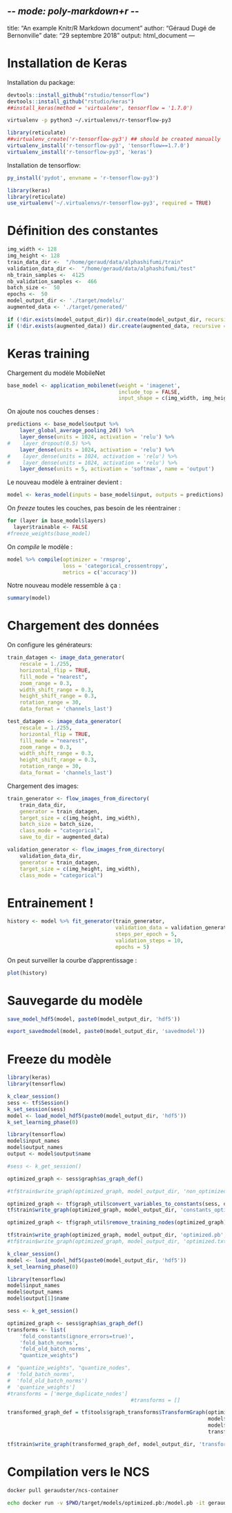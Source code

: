 -*- mode: poly-markdown+r -*-
---
title: "An example Knitr/R Markdown document"
author: "Géraud Dugé de Bernonville"
date: "29 septembre 2018"
output: html_document
---

# Installation de Keras

Installation du package:

```r
devtools::install_github("rstudio/tensorflow")
devtools::install_github("rstudio/keras")
##install_keras(method = 'virtualenv', tensorflow = '1.7.0')
```

```bash
virtualenv -p python3 ~/.virtualenvs/r-tensorflow-py3
```

```r
library(reticulate)
##virtualenv_create('r-tensorflow-py3') ## should be created manually
virtualenv_install('r-tensorflow-py3', 'tensorflow==1.7.0')
virtualenv_install('r-tensorflow-py3', 'keras')

```

Installation de tensorflow:

```r
py_install('pydot', envname = 'r-tensorflow-py3')
```

```r
library(keras)
library(reticulate)
use_virtualenv('~/.virtualenvs/r-tensorflow-py3', required = TRUE)
```

# Définition des constantes

```r
img_width <- 128
img_height <- 128
train_data_dir <-  "/home/geraud/data/alphashifumi/train"
validation_data_dir <-  "/home/geraud/data/alphashifumi/test"
nb_train_samples <-  4125
nb_validation_samples <-  466 
batch_size <-  50
epochs <-  50
model_output_dir <- './target/models/'
augmented_data <- './target/generated/'

if (!dir.exists(model_output_dir)) dir.create(model_output_dir, recursive = TRUE)
if (!dir.exists(augmented_data)) dir.create(augmented_data, recursive = TRUE)
```

# Keras training

Chargement du modèle MobileNet

```r
base_model <- application_mobilenet(weight = 'imagenet',
                                    include_top = FALSE,
                                    input_shape = c(img_width, img_height, 3))

```

On ajoute nos couches denses :

```r
predictions <- base_model$output %>%
    layer_global_average_pooling_2d() %>%
    layer_dense(units = 1024, activation = 'relu') %>%
#    layer_dropout(0.5) %>%
    layer_dense(units = 1024, activation = 'relu') %>%
#    layer_dense(units = 1024, activation = 'relu') %>%
#    layer_dense(units = 1024, activation = 'relu') %>%
    layer_dense(units = 5, activation = 'softmax', name = 'output')

```

Le nouveau modèle à entrainer devient :
```r
model <- keras_model(inputs = base_model$input, outputs = predictions)
```

On _freeze_ toutes les couches, pas besoin de les réentrainer :

```r
for (layer in base_model$layers)
  layer$trainable <- FALSE
#freeze_weights(base_model)
```

On _compile_ le modèle :

```r
model %>% compile(optimizer = 'rmsprop',
                  loss = 'categorical_crossentropy',
                  metrics = c('accuracy'))
```

Notre nouveau modèle ressemble à ça :

```r
summary(model)
```
# Chargement des données

On configure les générateurs:
```r
train_datagen <- image_data_generator(
    rescale = 1./255,
    horizontal_flip = TRUE,
    fill_mode = "nearest",
    zoom_range = 0.3,
    width_shift_range = 0.3,
    height_shift_range = 0.3,
    rotation_range = 30,
    data_format = 'channels_last')

test_datagen <- image_data_generator(
    rescale = 1./255,
    horizontal_flip = TRUE,
    fill_mode = "nearest",
    zoom_range = 0.3,
    width_shift_range = 0.3,
    height_shift_range = 0.3,
    rotation_range = 30,
    data_format = 'channels_last')

```

Chargement des images:

```r
train_generator <- flow_images_from_directory(
    train_data_dir,
    generator = train_datagen,
    target_size = c(img_height, img_width),
    batch_size = batch_size, 
    class_mode = "categorical",
    save_to_dir = augmented_data)

validation_generator <- flow_images_from_directory(
    validation_data_dir,
    generator = train_datagen,
    target_size = c(img_height, img_width),
    class_mode = "categorical")

```

# Entrainement !

```r
history <- model %>% fit_generator(train_generator,
                                   validation_data = validation_generator,
                                   steps_per_epoch = 5,
                                   validation_steps = 10,
                                   epochs = 5)

```

On peut surveiller la courbe d'apprentissage :

```r
plot(history)
```

# Sauvegarde du modèle

```r
save_model_hdf5(model, paste0(model_output_dir, 'hdf5'))
```

```r
export_savedmodel(model, paste0(model_output_dir, 'savedmodel'))
```

# Freeze du modèle

```r
library(keras)
library(tensorflow)

k_clear_session()
sess <- tf$Session()
k_set_session(sess)
model <- load_model_hdf5(paste0(model_output_dir, 'hdf5'))
k_set_learning_phase(0)

library(tensorflow)
model$input_names
model$output_names
output <- model$output$name

#sess <- k_get_session()

optimized_graph <- sess$graph$as_graph_def()

#tf$train$write_graph(optimized_graph, model_output_dir, 'non_optimized.pb', as_text=FALSE)

optimized_graph <- tf$graph_util$convert_variables_to_constants(sess, optimized_graph, list('output/Softmax'))
tf$train$write_graph(optimized_graph, model_output_dir, 'constants_optimized.pb', as_text=FALSE)

optimized_graph <- tf$graph_util$remove_training_nodes(optimized_graph)

tf$train$write_graph(optimized_graph, model_output_dir, 'optimized.pb', as_text=FALSE)
#tf$train$write_graph(optimized_graph, model_output_dir, 'optimized.txt', as_text=TRUE)
```

```r
k_clear_session()
model <- load_model_hdf5(paste0(model_output_dir, 'hdf5'))
k_set_learning_phase(0)

library(tensorflow)
model$input_names
model$output_names
model$output[1]$name

sess <- k_get_session()

optimized_graph <- sess$graph$as_graph_def()
transforms <- list(
    'fold_constants(ignore_errors=true)',
    'fold_batch_norms',
    'fold_old_batch_norms',
    "quantize_weights")

#  "quantize_weights", "quantize_nodes",
#  'fold_batch_norms',
#  'fold_old_batch_norms')
#  'quantize_weights']
#transforms = ['merge_duplicate_nodes']
                                        #transforms = []

transformed_graph_def = tf$tools$graph_transforms$TransformGraph(optimized_graph,
                                                                 model$input_names,
                                                                 model$output[1]$name,
                                                                 transforms)

tf$train$write_graph(transformed_graph_def, model_output_dir, 'transformed.pb', as_text=FALSE)

```

# Compilation vers le NCS

```bash
docker pull geraudster/ncs-container
```

```bash
echo docker run -v $PWD/target/models/optimized.pb:/model.pb -it geraudster/ncs-container mvNCCompile /model.pb -in 'input_1' -on 'strided_slice'
```
